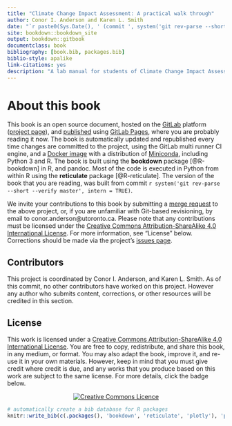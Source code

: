 ```yaml
--- 
title: "Climate Change Impact Assessment: A practical walk through"
author: Conor I. Anderson and Karen L. Smith
date: "`r paste0(Sys.Date(), ' (commit ', system('git rev-parse --short --verify master', intern = T), ')')`"
site: bookdown::bookdown_site
output: bookdown::gitbook
documentclass: book
bibliography: [book.bib, packages.bib]
biblio-style: apalike
link-citations: yes
description: "A lab manual for students of Climate Change Impact Assessment"
---
```


# About this book

This book is an open source document, hosted on the [GitLab](https://about.gitlab.com/) platform ([project page](https://gitlab.com/claut/man_ccia)), and [published](https://claut.gitlab.io/man_ccia/) using [GitLab Pages](https://pages.gitlab.io/), where you are probably reading it now. The book is automatically updated and republished every time changes are committed to the project, using the GitLab multi runner CI engine, and a [Docker image](https://gitlab.com/claut/man_ccia/blob/master/docker/Dockerfile) with a distribution of [Miniconda](https://conda.io/miniconda.html), including Python 3 and R. The book is built using the **bookdown** package [@R-bookdown] in R, and pandoc. Most of the code is executed in Python from within R using the **reticulate** package [@R-reticulate]. The version of the book that you are reading, was built from commit `r system('git rev-parse --short --verify master', intern = TRUE)`.

We invite your contributions to this book by submitting a [merge request](https://gitlab.com/claut/man_ccia/merge_requests) to the above project, or, if you are unfamiliar with Git-based revisioning, by email to conor.anderson@utoronto.ca. Please note that any contributions must be licensed under the [Creative Commons Attribution-ShareAlike 4.0 International License](http://creativecommons.org/licenses/by-sa/4.0/). For more information, see "License" below. Corrections should be made via the project's [issues page](https://gitlab.com/claut/man_ccia/issues).

## Contributors

This project is coordinated by Conor I. Anderson, and Karen L. Smith. As of this commit, no other contributors have worked on this project. However any author who submits content, corrections, or other resources will be credited in this section.

## License

This work is licensed under a [Creative Commons Attribution-ShareAlike 4.0 International License](http://creativecommons.org/licenses/by-sa/4.0/). You are free to copy, redistribute, and share this book, in any medium, or format. You may also adapt the book, improve it, and re-use it in your own materials. However, keep in mind that you must give credit where credit is due, and any works that you produce based on this work are subject to the same license. For more details, click the badge below. 

<center><a rel="license" href="http://creativecommons.org/licenses/by-sa/4.0/"><img alt="Creative Commons Licence" style="border-width:0" src="https://i.creativecommons.org/l/by-sa/4.0/88x31.png" /></a><br /></center>

```r
# automatically create a bib database for R packages
knitr::write_bib(c(.packages(), 'bookdown', 'reticulate', 'plotly'), 'packages.bib')
```
